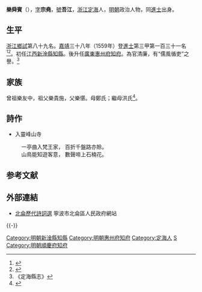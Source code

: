 {{明清人物信息框
| 姓名 = 樂舜賓
| 原名 =
| 圖片名稱= 
| 圖片大小 =
| 圖片說明 = 
| 最高職務 = 惠州府知府
| 國家 = 大明 
| 爵位 =
| 籍貫 = [[浙江|浙江]][[定海縣|定海縣]]
| 族裔 = 漢族
| 旗籍 = 
| 字號 = 字宗堯，號吾江
| 諡號 =
| 出生日期 = 生年不詳
| 出生地點 = [[浙江|浙江]][[定海縣|定海縣]]
| 逝世日期 = 卒年不詳
| 逝世地點 = [[浙江|浙江]][[定海縣|定海縣]]
| 墓葬 =
| 配偶 = 
| 親屬 = 
| 出身 =
* 嘉靖三十八年己未科進士
| 經歷 =
| 著作 =  
}}

'''樂舜賓'''（{{bd|？||？|catIdx=Y樂}}），[[表字|字]]'''宗堯'''，[[號|號]]'''吾江'''，[[浙江|浙江]][[定海|定海]]人，[[明朝|明朝]]政治人物，同[[進士|進士]]出身。

== 生平 ==
[[浙江|浙江]][[鄉試|鄉試]]第八十九名。[[嘉靖|嘉靖]]三十八年（1559年）登[[進士|進士]]第三甲第一百三十一名<ref>{{Cite book|title=《皇明贡举考》卷五|author=[[张朝瑞|张朝瑞]]|publisher=《续修四库全书》史部第828册|year=|isbn=|location=|pages=}}</ref><ref>{{Cite book|title=贡举志五种 上|author=鲁小俊，江俊伟著|publisher=武汉大学出版社|year=2009|isbn=978-7-307-07043-1|location=武汉|pages=}}</ref>。初任[[江西|江西]][[新淦縣|新淦縣]][[知縣|知縣]]。後升任[[廣東|廣東]][[惠州府|惠州府]][[知府|知府]]。為官清廉，有“儒風循吏”之譽。<ref>《定海縣志》</ref>

== 家族 ==
曾祖樂友中，祖父樂貴施，父樂愖。母鄭氏；繼母洪氏<ref>{{Cite book|title=天一阁藏明代科举录选刊 登科录 点校本|author=龚延明主编|publisher=宁波出版社|year=2016|isbn=978-7-5526-2320-8|location=宁波|pages=|quote=《天一閣藏明代科舉錄選刊.登科錄》之《嘉靖三十八年己未科登科錄》}}</ref>。

==詩作==
*入靈峰山寺
:一亭曲入梵王家， 百折千盤路亦賒。
:山鳥能知遊客意， 數聲啼上石楠花。

==参考文献==
{{reflist}}

==外部連結==
*[http://www.bl.gov.cn/doc/gcbl/rsbl/qznj/blldscx/md/content/26965.shtml 北侖歷代詩詞選]{{Dead link|date=2019年6月 |bot=InternetArchiveBot |fix-attempted=yes }} 寧波市北侖區人民政府網站

{{-}}
{{start box}}
{{s-off}}
{{succession box|陈楠|[[李畿嗣|李畿嗣]]|[[廣東承宣佈政使司|廣東]][[惠州府|惠州府]][[知府|知府]]|<small>隆庆五年（1571年）上任</small>}}
{{end box}}
{{嘉靖三十八年己未科殿試金榜}}

{{DEFAULTSORT:Yue樂}}
[[Category:明朝新淦縣知縣|Category:明朝新淦縣知縣]]
[[Category:明朝惠州府知府|Category:明朝惠州府知府]]
[[Category:定海人|Category:定海人]]
[[Category:樂姓|S]]
[[Category:明朝順慶府知府|Category:明朝順慶府知府]]